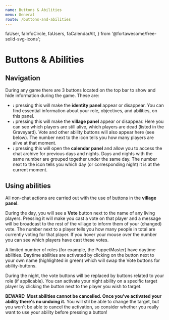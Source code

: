 ```yaml
---
name: Buttons & Abilities
menu: General
route: /buttons-and-abilities
---
```


  faUser,
  faInfoCircle,
  faUsers,
  faCalendarAlt,
} from '@fortawesome/free-solid-svg-icons';

# Buttons & Abilities

## Navigation

During any game there are 3 buttons located on the top bar to show and hide information during the game. These are:

- **<FontAwesomeIcon icon={faUser} /><FontAwesomeIcon icon={faInfoCircle} />:** pressing this will make the **identity panel** appear or disappear. You can find essential information about your role, objectives, and abilities, on this panel.
- **<FontAwesomeIcon icon={faUsers} />:** pressing this will make the **village panel** appear or disappear. Here you can see which players are still alive, which players are dead (listed in the Graveyard). Vote and other ability buttons will also appear here (see below). The number next to the icon tells you how many players are alive at that moment.
- **<FontAwesomeIcon icon={faCalendarAlt} />:** pressing this will open the **calendar panel** and allow you to access the chat archive for previous days and nights. Days and nights with the same number are grouped together under the same day. The number next to the icon tells you which day (or corresponding night) it is at the current moment.

## Using abilities

All non-chat actions are carried out with the use of buttons in the **village panel**.

During the day, you will see a **Vote** button next to the name of any living players. Pressing it will make you cast a vote on that player and a message will be broadcast to the rest of the village to inform them of your (changed) vote. The number next to a player tells you how many people in total are currently voting for that player. If you hover your mouse over the number you can see which players have cast these votes.

A limited number of roles (for example, the PuppetMaster) have daytime abilities. Daytime abilities are activated by clicking on the button next to your own name (highlighted in green) which will swap the Vote buttons for ability-buttons.

During the night, the vote buttons will be replaced by buttons related to your role (if applicable). You can activate your night ability on a specific target player by clicking the button next to the player you wish to target.

**BEWARE: Most abilities cannot be cancelled. Once you've activated your ability there's no undoing it.** You will stil be able to change the target, but you won't be able to cancel the activation, so consider whether you really want to use your ability before pressing a button!
